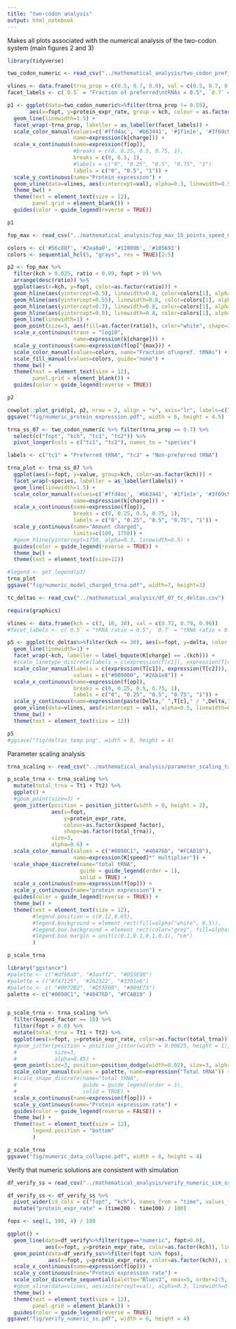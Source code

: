 ```yaml
---
title: "two-codon analysis"
output: html_notebook
---
```


 Makes all plots associated with the numerical analysis of the two-codon system (main figures 2 and 3)

```r
library(tidyverse)
```

```r
two_codon_numeric <- read_csv("../mathematical_analysis/two_codon_pref_trna_05_055_07_09_speed_0.02.csv")
```

```r
vlines <- data.frame(trna_prop = c(0.5, 0.7, 0.9), val = c(0.5, 0.7, 0.9))
facet_labels <- c(`0.5` = "Fraction of preferred\ntRNAs = 0.5", `0.7` = "Fraction of preferred\ntRNAs = 0.7", `0.9` = "Fraction of preferred\ntRNAs = 0.9")

p1 <- ggplot(data=two_codon_numeric%>%filter(trna_prop != 0.55),
       aes(x=fopt, y=protein_expr_rate, group = kch, colour = as.factor(kch))) +
  geom_line(linewidth=1.5) +
  facet_wrap(~trna_prop, labeller = as_labeller(facet_labels)) +
  scale_color_manual(values=c('#ffd4ac', '#b63441', '#1f1e1e', '#3f69c9', '#bde7db'),
                     name=expression(k[charge])) +
  scale_x_continuous(name=expression(f[op]),
                     #breaks = c(0, 0.25, 0.5, 0.75, 1),
                     breaks = c(0, 0.5, 1),
                     #labels = c("0", "0.25", "0.5", "0.75", "1")
                     labels = c("0", "0.5", "1")) +
  scale_y_continuous(name="Protein expression") +
  geom_vline(data=vlines, aes(xintercept=val), alpha=0.3, linewidth=0.5) +
  theme_bw() +
  theme(text = element_text(size = 12),
        panel.grid = element_blank()) +
  guides(color = guide_legend(reverse = TRUE))

p1
```

```r
fop_max <- read_csv("../mathematical_analysis/fop_max_15_points_speed_0.02.csv") 
```

```r
colors <- c('#56c88f', '#2ea8a0', '#12809b', '#105693')
colors <- sequential_hcl(5, "grays", rev = TRUE)[2:5]

p2 <- fop_max %>%
  filter(kch > 0.025, ratio < 0.99, fopt > 0) %>%
  arrange(desc(ratio)) %>%
  ggplot(aes(x=kch, y=fopt, color=as.factor(ratio))) +
  geom_hline(aes(yintercept=0.5), linewidth=0.8, color=colors[1], alpha=0.6) +
  geom_hline(aes(yintercept=0.55), linewidth=0.8, color=colors[1], alpha=0.6) +
  geom_hline(aes(yintercept=0.7), linewidth=0.8, color=colors[1], alpha=0.6) +
  geom_hline(aes(yintercept=0.9), linewidth=0.8, color=colors[1], alpha=0.6) +
  geom_line(linewidth=1) +
  geom_point(size=3, aes(fill=as.factor(ratio)), color="white", shape=21) +
  scale_x_continuous(trans = "log10",
                     name=expression(k[charge])) +
  scale_y_continuous(name=expression(f[op]^{max})) +
  scale_color_manual(values=colors, name="Fraction of\npref. tRNAs") +
  scale_fill_manual(values=colors, guide="none") +
  theme_bw() +
  theme(text = element_text(size = 12),
        panel.grid = element_blank()) +
  guides(color = guide_legend(reverse = TRUE))

p2
```

```r
cowplot::plot_grid(p1, p2, nrow = 2, align = "v", axis="lr", labels=c("A", "B"))
ggsave("fig/numeric_protein_expression.pdf", width = 6, height = 4.5)
```

```r
trna_ss_07 <- two_codon_numeric %>% filter(trna_prop == 0.7) %>%
  select(c("fopt", "kch", "tc1", "tc2")) %>%
  pivot_longer(cols = c("tc1", "tc2"), names_to = "species")

labels <- c("tc1" = "Preferred tRNA", "tc2" = "Non-preferred tRNA")

trna_plot <- trna_ss_07 %>%
  ggplot(aes(x=fopt, y=value, group=kch, color=as.factor(kch))) +
  facet_wrap(~species, labeller = as_labeller(labels)) +
  geom_line(linewidth=1.5) +
  scale_color_manual(values=c('#ffd4ac', '#b63441', '#1f1e1e', '#3f69c9', '#bde7db'),
                     name=expression(k[charge])) +
  scale_x_continuous(name=expression(f[op]),
                     breaks = c(0, 0.25, 0.5, 0.75, 1),
                     labels = c("0", "0.25", "0.5", "0.75", "1")) +
  scale_y_continuous(name="Amount charged",
                     limits=c(100, 1750)) +
  #geom_hline(yintercept=1750, alpha=0.3, linewidth=0.5) +
  guides(color = guide_legend(reverse = TRUE)) +
  theme_bw() +
  theme(text = element_text(size=12))

#legend <- get_legend(p3)
trna_plot
ggsave("fig/numeric_model_charged_trna.pdf", width=7, height=3)
```

```r
tc_deltas <- read_csv("../mathematical_analysis/df_07_tc_deltas.csv")
```

```r
require(graphics)

vlines <- data.frame(kch = c(3, 10, 30), val = c(0.72, 0.79, 0.96))
#facet_labels <- c(`0.5` = "tRNA ratio = 0.5", `0.7` = "tRNA ratio = 0.7")

p5 <- ggplot(tc_deltas%>%filter(kch <= 30), aes(x=fopt, y=delta, color = species)) +
  geom_line(linewidth=1) +
  facet_wrap(~kch, labeller = label_bquote(K[charge] == .(kch))) +
  #scale_linetype_discrete(labels = c(expression(T[c1]), expression(T[c2]))) +
  scale_color_manual(labels = c(expression(T[c1]), expression(T[c2])),
                     values = c("#000000", "#26b1e8")) +
  scale_x_continuous(name=expression(f[op]),
                     breaks = c(0, 0.25, 0.5, 0.75, 1),
                     labels = c("0", "0.25", "0.5", "0.75", "1")) +
  scale_y_continuous(name=expression(paste(Delta," ",T[c]," / ",Delta," ",f[op]))) +
  geom_vline(data=vlines, aes(xintercept = val), alpha=0.5, linewidth=0.5) +
  theme_bw() +
  theme(text = element_text(size = 12))

p5
#ggsave("fig/deltas_temp.png", width = 8, height = 4)
```

Parameter scaling analysis

```r
trna_scaling <- read_csv("../mathematical_analysis/parameter_scaling_trna_kspeed.csv")
```

```r
p_scale_trna <- trna_scaling %>%
  mutate(total_trna = Tt1 + Tt2) %>%
  ggplot() +
  #geom_point(size=3) +
  geom_jitter(position = position_jitter(width = 0, height = 2), 
              aes(x=fopt, 
                  y=protein_expr_rate, 
                  colour=as.factor(kspeed_factor), 
                  shape=as.factor(total_trna)),
              size=3, 
              alpha=0.6) +
  scale_color_manual(values = c("#0090C1", "#40476D", "#FCAB10"),
                     name=expression(K[speed]*" multiplier")) +
  scale_shape_discrete(name="total tRNA",
                       guide = guide_legend(order = 1),
                       solid = TRUE) +
  scale_x_continuous(name=expression(f[op])) +
  scale_y_continuous(name="protein expression") +
  guides(color = guide_legend(reverse = TRUE)) +
  theme_bw() +
  theme(text = element_text(size = 12),
        #legend.position = c(0.12,0.65),
        #legend.background = element_rect(fill=alpha("white", 0.5)),
        #legend.box.background = element_rect(color="grey", fill=alpha("white", 0.5)),
        #legend.box.margin = unit(c(0.1,0.1,0.1,0.1), "cm")
        )

p_scale_trna        
```

```r
library("ggstance")
#palette <- c("#df68a9", "#3aaff2", "#D55E00")
#palette = c("#f47125", '#262322', "#3381e6")
#palette <- c( "#0072B2", "#D55E00", "#009E73")
palette <- c("#0090C1", "#40476D", "#FCAB10" )


p_scale_trna <- trna_scaling %>%
  filter(kspeed_factor == 10) %>%
  filter(fopt > 0.0) %>%
  mutate(total_trna = Tt1 + Tt2) %>%
  ggplot(aes(x=fopt, y=protein_expr_rate, color=as.factor(total_trna))) +
  #geom_jitter(position = position_jitter(width = 0.00625, height = 1), 
  #            size=3, 
  #            alpha=0.85) +
  geom_point(size=3, position=position_dodge(width=0.02), size=3, alpha=0.85) +
  scale_color_manual(values = palette, name=expression("Total tRNA")) +
  #scale_shape_discrete(name="total tRNA",
  #                     guide = guide_legend(order = 1),
  #                     solid = TRUE) +
  scale_x_continuous(name=expression(f[op])) +
  scale_y_continuous(name="Protein expression rate") +
  guides(color = guide_legend(reverse = FALSE)) +
  theme_bw() +
  theme(text = element_text(size = 12),
        legend.position = "bottom"
        )

p_scale_trna 
ggsave("fig/numeric_data_collapse.pdf", width = 6, height = 4)
```
Verify that numeric solutions are consistent with simulation

```r
df_verify_ss = read_csv("../mathematical_analysis/verify_numeric_sim_ss.csv")
```

```r
df_verify_ss <- df_verify_ss %>%
  pivot_wider(id_cols = c("fopt", "kch"), names_from = "time", values_from = "protein", names_prefix = "time") %>%
  mutate("protein_expr_rate" = (time200 - time100) / 100)
```

```r
fops <- seq(1, 100, 4) / 100

ggplot() +
  geom_line(data=df_verify%>%filter(type=="numeric", fopt>0.0), 
            aes(x=fopt, y=protein_expr_rate, color=as.factor(kch)), linewidth=1.5, alpha=0.8) +
  geom_point(data=df_verify_ss%>%filter(fopt %in% fops), 
             aes(x=fopt, y=protein_expr_rate, color=as.factor(kch)), size=2.5) +
  scale_x_continuous(name=expression(f[op])) +
  scale_y_continuous(name="Protein expression rate") +
  scale_color_discrete_sequential(palette="Blues3", nmax=5, order=2:5, name=expression(k[charge])) +
  #geom_vline(data=vlines, aes(xintercept=val), alpha=0.3, linewidth=0.5) +
  theme_bw() +
  theme(text = element_text(size = 12),
        panel.grid = element_blank()) +
  guides(color = guide_legend(reverse = TRUE))
ggsave("fig/verify_numeric_ss.pdf", width = 6, height = 4)
```


